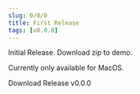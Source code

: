 ```yaml
---
slug: 0/0/0
title: First Release
tags: [v0.0.0]
---
```




Initial Release. Download zip to demo.

Currently only available for MacOS.

<div className={styles.buttons}>
    <Link
    className="button button--primary button--lg"
    to="https://github.com/fross123/csv_to_qlab/releases/download/v0.0.0/csv_to_qlab.zip">
    Download Release v0.0.0
    </Link>
</div>
